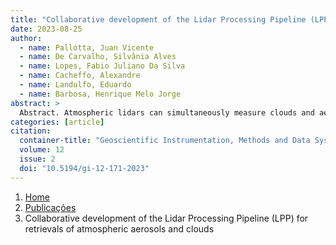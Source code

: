 ```yaml
---
title: "Collaborative development of the Lidar Processing Pipeline (LPP) for retrievals of atmospheric aerosols and clouds"
date: 2023-08-25
author:
  - name: Pallotta, Juan Vicente
  - name: De Carvalho, Silvânia Alves
  - name: Lopes, Fabio Juliano Da Silva
  - name: Cacheffo, Alexandre
  - name: Landulfo, Eduardo
  - name: Barbosa, Henrique Melo Jorge
abstract: > 
  Abstract. Atmospheric lidars can simultaneously measure clouds and aerosols with high temporal and spatial resolution and hence help understand cloud–aerosol interactions, which are the source of major uncertainties in future climate projections. However, atmospheric lidars are typically custom-built, with significant differences between them. In this sense, lidar networks play a crucial role as they coordinate the efforts of different groups, provide guidelines for quality-assured routine measurements and opportunities for side-by-side instrument comparisons, and enforce algorithm validation, all aiming to homogenize the physical retrievals from heterogeneous instruments in a network. Here we provide a high-level overview of the Lidar Processing Pipeline (LPP), an ongoing, collaborative, and open-source coordinated effort in Latin America. The LPP is a collection of tools with the ultimate goal of handling all the steps of a typical analysis of lidar measurements. The modular and configurable framework is generic enough to be applicable to any lidar instrument. The first publicly released version of the LPP produces data files at levels 0 (raw and metadata), 1 (averaging and layer mask), and 2 (aerosol optical properties). We assess the performance of the LPP through quantitative and qualitative analyses of simulated and measured elastic lidar signals. For noiseless synthetic 532 nm elastic signals with a constant lidar ratio (LR), the root mean square error (RMSE) in aerosol extinction within the boundary layer is about 0.1 %. In contrast, retrievals of aerosol backscatter from noisy elastic signals with a variable LR have an RMSE of 11 %, mostly due to assuming a constant LR in the inversion. The application of the LPP for measurements in São Paulo, further constrained by co-located AERONET data, retrieved a lidar ratio of 69.9 ± 5.2 sr at 532 nm, in agreement with reported values for urban aerosols. Over the Amazon, analysis of a 6 km thick multi-layer cirrus found a cloud optical depth of about 0.46, also in agreement with previous studies. From this exercise, we identify the need for new features and discuss a roadmap to guide future development, accommodating the needs of our community.
categories: [article]
citation: 
  container-title: "Geoscientific Instrumentation, Methods and Data Systems"
  volume: 12
  issue: 2
  doi: "10.5194/gi-12-171-2023"
---
```


```{=html}
<nav aria-label="breadcrumb">
  <ol class="breadcrumb">
    <li class="breadcrumb-item"><a href="../../index.html">Home</a></li>
    <li class="breadcrumb-item"><a href="../index.html">Publicações</a></li>
    <li class="breadcrumb-item active" aria-current="page">Collaborative development of the Lidar Processing Pipeline (LPP) for retrievals of atmospheric aerosols and clouds</li>
  </ol>
</nav>
```
